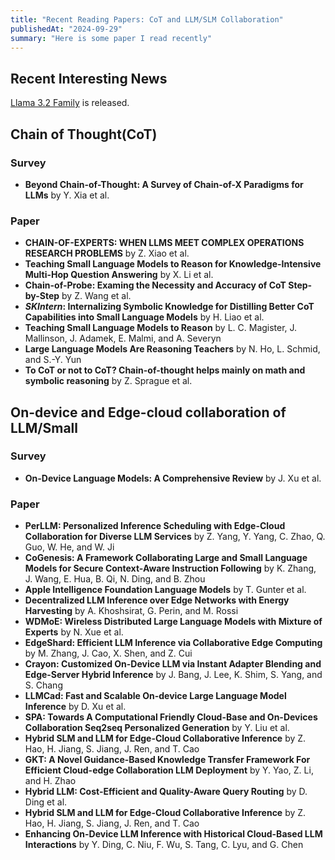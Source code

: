 ```yaml
---
title: "Recent Reading Papers: CoT and LLM/SLM Collaboration"
publishedAt: "2024-09-29"
summary: "Here is some paper I read recently"
---
```


## Recent Interesting News
[Llama 3.2 Family](https://huggingface.co/collections/meta-llama/llama-32-66f448ffc8c32f949b04c8cf) is released. 

## Chain of Thought(CoT)

### Survey
- **Beyond Chain-of-Thought: A Survey of Chain-of-X Paradigms for LLMs** by Y. Xia et al.
### Paper
- **CHAIN-OF-EXPERTS: WHEN LLMS MEET COMPLEX OPERATIONS RESEARCH PROBLEMS** by Z. Xiao et al.
- **Teaching Small Language Models to Reason for Knowledge-Intensive Multi-Hop Question Answering** by X. Li et al.
- **Chain-of-Probe: Examing the Necessity and Accuracy of CoT Step-by-Step** by Z. Wang et al.
- **$\textit{SKIntern}$: Internalizing Symbolic Knowledge for Distilling Better CoT Capabilities into Small Language Models** by H. Liao et al.
- **Teaching Small Language Models to Reason** by L. C. Magister, J. Mallinson, J. Adamek, E. Malmi, and A. Severyn
- **Large Language Models Are Reasoning Teachers** by N. Ho, L. Schmid, and S.-Y. Yun
- **To CoT or not to CoT? Chain-of-thought helps mainly on math and symbolic reasoning** by Z. Sprague et al.

## On-device and Edge-cloud collaboration of LLM/Small

### Survey
- **On-Device Language Models: A Comprehensive Review** by J. Xu et al.

### Paper
- **PerLLM: Personalized Inference Scheduling with Edge-Cloud Collaboration for Diverse LLM Services** by Z. Yang, Y. Yang, C. Zhao, Q. Guo, W. He, and W. Ji
- **CoGenesis: A Framework Collaborating Large and Small Language Models for Secure Context-Aware Instruction Following** by K. Zhang, J. Wang, E. Hua, B. Qi, N. Ding, and B. Zhou
- **Apple Intelligence Foundation Language Models** by T. Gunter et al.
- **Decentralized LLM Inference over Edge Networks with Energy Harvesting** by A. Khoshsirat, G. Perin, and M. Rossi
- **WDMoE: Wireless Distributed Large Language Models with Mixture of Experts** by N. Xue et al.
- **EdgeShard: Efficient LLM Inference via Collaborative Edge Computing** by M. Zhang, J. Cao, X. Shen, and Z. Cui
- **Crayon: Customized On-Device LLM via Instant Adapter Blending and Edge-Server Hybrid Inference** by J. Bang, J. Lee, K. Shim, S. Yang, and S. Chang
- **LLMCad: Fast and Scalable On-device Large Language Model Inference** by D. Xu et al.
- **SPA: Towards A Computational Friendly Cloud-Base and On-Devices Collaboration Seq2seq Personalized Generation** by Y. Liu et al.
- **Hybrid SLM and LLM for Edge-Cloud Collaborative Inference** by Z. Hao, H. Jiang, S. Jiang, J. Ren, and T. Cao
- **GKT: A Novel Guidance-Based Knowledge Transfer Framework For Efficient Cloud-edge Collaboration LLM Deployment** by Y. Yao, Z. Li, and H. Zhao
- **Hybrid LLM: Cost-Efficient and Quality-Aware Query Routing** by D. Ding et al.
- **Hybrid SLM and LLM for Edge-Cloud Collaborative Inference** by Z. Hao, H. Jiang, S. Jiang, J. Ren, and T. Cao
- **Enhancing On-Device LLM Inference with Historical Cloud-Based LLM Interactions** by Y. Ding, C. Niu, F. Wu, S. Tang, C. Lyu, and G. Chen
